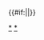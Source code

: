 {{Navbox
|state = {{{state|autocollapse}}}
|name = 周朝及諸侯國王后
|title = [[周朝]]及各[[诸侯|諸侯國]][[中國皇后及妃嬪列表|王后]]
| style = width:650px; background:#B22222
| group1 = 周朝王后
| list1 = 
 {{Navbox|child
 |evenodd = swap
 | group1 = [[周武王]]
 | list1 = [[邑姜]]
 | group2 = [[周成王]]
 | list2 = [[王姒]]
 | group3 = [[周康王]]
 | list3 = [[王姜]]
 | group4 = [[周昭王]]
 | list4 = -{[[房后]]}-
 | group5 = [[周穆王]]
 | list5 = [[王俎姜]]
 | group6 = [[周共王]]
 | list6 = [[王媯]]
 | group7 = [[周孝王]]
 | list7 = [[王京 (周孝王)|王京]]
 | group8 = [[周懿王]]
 | list8 = [[王伯姜]]
 | group9 = [[周夷王]]
 | list9 = [[王姞]]
 | group10= [[周厉王]]
 | list10 = [[申姜]]
 | group11= [[周宣王]]
 | list11 = [[姜后 (周宣王)|-{周獻后}-]]
 | group12= [[周幽王]]
 | list12 = -{[[申后]]}-<sup>#</sup> - [[褒姒]]
 | group14= [[周桓王]]
 | list14 = [[紀季姜]]
 | group17= [[周惠王]]
 | list17 = [[陈妫|-{周惠后}-]]
 | group18= [[周襄王]]
 | list18 = -{[[翟后]]}-
 | group21= [[周定王]]
 | list21 = -{[[周定后]]}-
 | group23= [[周灵王]]
 | list23 = [[王后 (周灵王)|齊姜]]
 | group24= [[周景王]]
 | list24 = -{[[穆后]]}-
}}
| group2 = 秦國王后
| list2 = 
 {{Navbox|child
 |evenodd = swap
 | group1 = [[秦惠文王]]
 | list1 = -{[[惠文后]]}-
 | group2 = [[秦武王]]
 | list2 = [[悼武王后]]
 | group3 = [[秦昭襄王]]
 | list3 = -{[[葉陽后]]}-
 | group4 = [[秦孝文王]]
 | list4 = [[华阳太后]]
 | group5 = [[秦莊襄王]]
 | list5 = [[赵姬|帝太后]]}}
| group3 = 楚國王后
| list3 = 
 {{Navbox|child
 |evenodd = swap
 | group1 = [[楚武王]]
 | list1 = [[鄧曼]]
 | group2 = [[楚庄王]]
 | list2 = [[樊姬]]
 | group3 = [[楚共王]]
 | list3 = [[秦嬴 (楚國)|秦嬴]]
 | group4 = [[楚平王]]
 | list4 = [[伯嬴|孟嬴]]
 | group5 = [[楚昭王]]
 | list5 = [[貞姜]]
 | group6 = [[楚懷王]]
 | list6 = -{[[鄭袖|南后]]}-
 | group7 = [[楚考烈王]]
 | list7 = -{[[李后]]}-
}}
| group4 = 魏國王后
| list4 = 
 {{Navbox|child
 |evenodd = swap
 | group1 = [[魏惠王]]
 | list1 = [[魏惠王夫人]]
 | group2 = [[魏安釐王|魏安僖王]]
 | list2 = -{[[魏安僖王后]]}-
}}
| group5 = 齊國王后
| list5 = 
 {{Navbox|child
 |evenodd = swap
 | group1 = [[齊威王]]
 | list1 = [[齊威王夫人]]
 | group2 = [[齊宣王]]
 | list2 = [[齊宣王后]]<sup>#</sup> - [[鍾離春]]
 | group3 = [[齊湣王]]
 | list3 = [[宿瘤女]] - [[齊湣太后]]
 | group4 = [[齊襄王]]
 | list4 = [[君王后]]
}}
| group6 = 趙國王后
| list6 = 
 {{Navbox|child
 |evenodd = swap
 | group1 = [[赵武灵王]]
 | list1 = [[韓氏 (趙武靈王)|韓氏]] - [[趙惠后]]
 | group2 = [[趙惠文王]]
 | list2 = -{[[赵威后]]}-
 | group3 = [[趙悼襄王]]
 | list3 = -{[[趙悼倡后]]}-
}}
| group8 = 燕國王后
| list8 = 
 {{Navbox|child
 |evenodd = swap
 | group1 = [[燕易王]]
 | list1 = -{[[燕易王后]]}-
 | group2 = [[燕武成王]]
 | list2 = -{[[燕武成后]]}-
}}
| group9 = 其他君主正室
| list9 = 
 {{Navbox|child
 |evenodd = swap
 | group1 = [[周太王]]
 | list1 = [[太姜]]
 | group2 = [[王季|周王季]]
 | list2 = [[太任]]
 | group3 = [[周文王]]
 | list3 = [[太姒]]
 | group5 = 吳王[[夫差]]
 | list5 = [[季子 (夫差)|季子]]
 | group6 = {{nowrap begin}}[[中山王𰯼|中山王]]{{缺字|cuo4|1}}{{nowrap end}}
 | list6 = [[陰姬]]
 | group7 = [[秦惠文王]]
 | list7 = [[宣太后]]
 | group8 = [[秦昭襄王]]
 | list8 = [[唐太后]]
 | group9 = [[秦孝文王]]
 | list9 = [[夏姬 (秦孝文王)|夏太后]]
 | group10 = [[秦莊襄王]]
 | list10 = [[趙姬|趙太后]]
 | group11 = [[秦二世]]
 | list11 = [[秦二世#家庭|胡亥夫人]]
 | group12 = [[子婴]]
 | list12 = [[子婴#家庭|子婴夫人]]
 }}
| group10 = 其他君主生母<br>（列出帝王為子）
| list10 = 
 {{Navbox|child
 |evenodd = swap
 | group1 = [[王子颓]]
 | list1 = [[王姚]]
}}
|below = 注：<sup>#</sup>者为（未亡国时）被废、（其夫未称王时）、被殺、离婚或身后被剥夺王后资格。
|}}<includeonly>{{#if:{{{1|}}}||}}</includeonly><noinclude>
[[Category:中国皇后列表模板|{{PAGENAME}}]]
[[Category:周朝君主配偶|*]]
[[Category:春秋战国王后|*]]